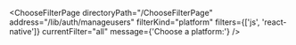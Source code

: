 

<ChooseFilterPage
  directoryPath="/ChooseFilterPage"
  address="/lib/auth/manageusers"
  filterKind="platform"
  filters={['js', 'react-native']}
  currentFilter="all"
  message={'Choose a platform:'}
/>
